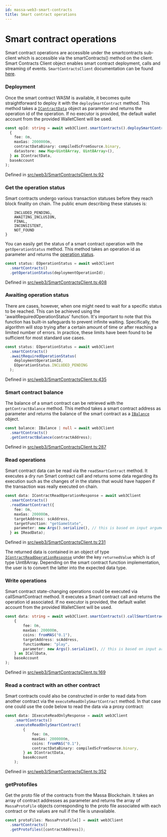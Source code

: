 ```yaml
---
id: massa-web3-smart-contracts
title: Smart contract operations
---
```


# Smart contract operations

Smart contract operations are accessible under the smartcontracts sub-client which is accessible via the smartContracts() method on the client.
Smart Contracts Client object enables smart contract deployment, calls and streaming of events.
`SmartContractsClient` documentation can be found [here](https://web3.docs.massa.net/classes/SmartContractsClient.html).

### Deployment

Once the smart contract WASM is available, it becomes quite straightforward to deploy it with the `deploySmartContract` method. This method
takes a [`IContractData`](https://web3.docs.massa.net/interfaces/IContractData.html) object as parameter and returns the operation id of the operation.
If no executor is provided, the default wallet account from the provided WalletClient will be used.

```typescript
const opId: string = await web3Client.smartContracts().deploySmartContract(
  {
    fee: 0n,
    maxGas: 2000000n,
    contractDataBinary: compiledScFromSource.binary,
    datastore: new Map<Uint8Array, Uint8Array>(),
  } as IContractData,
  baseAccount
);
```

Defined in [src/web3/SmartContractsClient.ts:92](https://github.com/massalabs/massa-web3/blob/41f5634/src/web3/SmartContractsClient.ts#L92)

### Get the operation status

Smart contracts undergo various transaction statuses before they reach block finality on chain. The public enum describing these statuses is:

```EOperationStatus {
	INCLUDED_PENDING,
	AWAITING_INCLUSION,
	FINAL,
	INCONSISTENT,
	NOT_FOUND
}
```

You can easily get the status of a smart contract operation with the `getOperationStatus` method. This method takes an operation id as parameter and returns the [operation status](https://web3.docs.massa.net/enums/EOperationStatus.html).

```typescript
const status: EOperationStatus = await web3Client
  .smartContracts()
  .getOperationStatus(deploymentOperationId);
```

Defined in [src/web3/SmartContractsClient.ts:408](https://github.com/massalabs/massa-web3/blob/41f5634/src/web3/SmartContractsClient.ts#L408)

### Awaiting operation status

There are cases, however, when one might need to wait for a specific status to be reached. This can be achieved using the 'awaitRequiredOperationStatus'
function. It's important to note that this function has built-in safeguards to prevent infinite waiting. Specifically, the algorithm will stop trying after
a certain amount of time or after reaching a limited number of errors. In practice, these limits have been found to be sufficient for most standard use cases.

```typescript
const status: EOperationStatus = await web3Client
  .smartContracts()
  .awaitRequiredOperationStatus(
    deploymentOperationId,
    EOperationStatus.INCLUDED_PENDING
  );
```

Defined in [src/web3/SmartContractsClient.ts:435](https://github.com/massalabs/massa-web3/blob/41f5634/src/web3/SmartContractsClient.ts#L435)

### Smart contract balance

The balance of a smart contract can be retrieved with the `getContractBalance` method. This method takes a smart contract address as parameter and returns the balance of the smart contract
as a [`IBalance`](https://web3.docs.massa.net/interfaces/IBalance.html) object.

```typescript
const balance: IBalance | null = await web3Client
  .smartContracts()
  .getContractBalance(contractAddress);
```

Defined in [src/web3/SmartContractsClient.ts:287](https://github.com/massalabs/massa-web3/blob/41f5634/src/web3/SmartContractsClient.ts#L287)

### Read operations

Smart contract data can be read via the `readSmartContract` method. It executes a dry run Smart contract call and returns some data regarding 
its execution such as the changes of in the states that would have happen if the transaction was really executed on chain.

```typescript
const data: IContractReadOperationResponse = await web3Client
  .smartContracts()
  .readSmartContract({
    fee: 0n,
    maxGas: 200000n,
    targetAddress: scAddress,
    targetFunction: "getGameState",
    parameter: new Args().serialize(), // this is based on input arguments
  } as IReadData);
```

Defined in [src/web3/SmartContractsClient.ts:231](https://github.com/massalabs/massa-web3/blob/41f5634/src/web3/SmartContractsClient.ts#L231)

The returned data is contained in an object of type [`IContractReadOperationResponse`](https://web3.docs.massa.net/interfaces/IContractReadOperationResponse.html) under the key 
`returnedValue` which is of type Uint8Array.
Depending on the smart contract function implementation, the user is to convert the latter into the expected data type.

### Write operations

Smart contract state-changing operations could be executed via callSmartContract method. It executes a Smart contract call and returns the operation id associated.
If no executor is provided, the default wallet account from the provided WalletClient will be used.

```typescript
const data: string = await web3Client.smartContracts().callSmartContract(
    {
        fee: 0n,
        maxGas: 200000n,
        coins: fromMAS("0.1"),
        targetAddress: scAddress,
        functionName: "play",
        parameter: new Args().serialize(), // this is based on input arguments
    } as ICallData,
    baseAccount
);
```

Defined in [src/web3/SmartContractsClient.ts:169](https://github.com/massalabs/massa-web3/blob/41f5634/src/web3/SmartContractsClient.ts#L169)

### Read a contract with an other contract

Smart contracts could also be constructed in order to read data from another contract via the `executeReadOnlySmartContract` method. In that case one 
could use the code below to read the data via a proxy contract:

```typescript
const data: IExecuteReadOnlyResponse = await web3Client
    .smartContracts()
    .executeReadOnlySmartContract(
        {
            fee: 0n,
            maxGas: 2000000n,
            coins: fromMAS("0.1"),
            contractDataBinary: compiledScFromSource.binary,
        } as IContractData,
        baseAccount
    );
```

Defined in [src/web3/SmartContractsClient.ts:352](https://github.com/massalabs/massa-web3/blob/41f5634/src/web3/SmartContractsClient.ts#L352)

### getProtofiles

Get the proto file of the contracts from the Massa Blockchain. It takes an array of contract addresses as parameter and returns the array of 
`MassaProtoFile` objects corresponding to the proto file associated with each contract or the values are null if the file is unavailable.

```typescript
const protoFiles: MassaProtoFile[] = await web3Client
  .smartContracts()
  .getProtofiles([contractAddress]);
```
